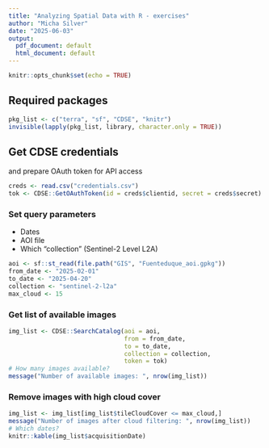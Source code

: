 ```yaml
---
title: "Analyzing Spatial Data with R - exercises"
author: "Micha Silver"
date: "2025-06-03"
output:
  pdf_document: default
  html_document: default
---
```


```r
knitr::opts_chunk$set(echo = TRUE)
```

## Required packages

```r
pkg_list <- c("terra", "sf", "CDSE", "knitr")
invisible(lapply(pkg_list, library, character.only = TRUE))
```
## Get CDSE credentials

and prepare OAuth token for API access

```r
creds <- read.csv("credentials.csv")
tok <- CDSE::GetOAuthToken(id = creds$clientid, secret = creds$secret)
```
### Set query parameters

- Dates
- AOI file
- Which "collection" (Sentinel-2 Level L2A)

```r
aoi <- sf::st_read(file.path("GIS", "Fuenteduque_aoi.gpkg"))
from_date <- "2025-02-01" 
to_date <- "2025-04-20"
collection <- "sentinel-2-l2a"
max_cloud <- 15
```
### Get list of available images

```r
img_list <- CDSE::SearchCatalog(aoi = aoi,
                                from = from_date,
                                to = to_date,
                                collection = collection,
                                token = tok)
# How many images available?
message("Number of available images: ", nrow(img_list))
```


### Remove images with high cloud cover

```r
img_list <- img_list[img_list$tileCloudCover <= max_cloud,]
message("Number of images after cloud filtering: ", nrow(img_list))
# Which dates?
knitr::kable(img_list$acquisitionDate)
```


